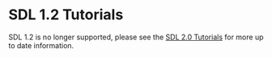 <!-- pragma camelcase off -->

= SDL 1.2 Tutorials =

SDL 1.2 is no longer supported, please see the [http://wiki.libsdl.org/Tutorials SDL 2.0 Tutorials] for more up to date information.

